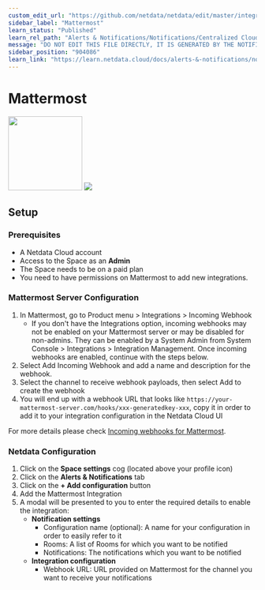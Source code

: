 ```yaml
---
custom_edit_url: "https://github.com/netdata/netdata/edit/master/integrations/cloud-notifications/metadata.yaml"
sidebar_label: "Mattermost"
learn_status: "Published"
learn_rel_path: "Alerts & Notifications/Notifications/Centralized Cloud Notifications"
message: "DO NOT EDIT THIS FILE DIRECTLY, IT IS GENERATED BY THE NOTIFICATION'S metadata.yaml FILE"
sidebar_position: "904086"
learn_link: "https://learn.netdata.cloud/docs/alerts-&-notifications/notifications/centralized-cloud-notifications/mattermost"
---
```



# Mattermost

<img src="https://netdata.cloud/img/mattermost.png" width="150"/>

<img src="https://img.shields.io/badge/maintained%20by-Netdata-%2300ab44" />

## Setup

### Prerequisites

- A Netdata Cloud account
- Access to the Space as an **Admin**
- The Space needs to be on a paid plan
- You need to have permissions on Mattermost to add new integrations.

### Mattermost Server Configuration

1. In Mattermost, go to Product menu > Integrations > Incoming Webhook
    - If you don't have the Integrations option, incoming webhooks may not be enabled on your Mattermost server or may be disabled for non-admins. They can be enabled by a System Admin from System Console > Integrations > Integration Management. Once incoming webhooks are enabled, continue with the steps below.
2. Select Add Incoming Webhook and add a name and description for the webhook.
3. Select the channel to receive webhook payloads, then select Add to create the webhook
4. You will end up with a webhook URL that looks like `https://your-mattermost-server.com/hooks/xxx-generatedkey-xxx`, copy it in order to add it to your integration configuration in the Netdata Cloud UI

For more details please check [Incoming webhooks for Mattermost](https://developers.mattermost.com/integrate/webhooks/incoming/).

### Netdata Configuration

1. Click on the **Space settings** cog (located above your profile icon)
2. Click on the **Alerts & Notifications** tab
3. Click on the **+ Add configuration** button
4. Add the Mattermost Integration
5. A modal will be presented to you to enter the required details to enable the integration:
    - **Notification settings**
      - Configuration name (optional): A name for your configuration in order to easily refer to it
      - Rooms: A list of Rooms for which you want to be notified
      - Notifications: The notifications which you want to be notified
    - **Integration configuration**
      - Webhook URL: URL provided on Mattermost for the channel you want to receive your notifications


